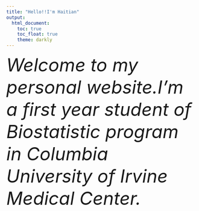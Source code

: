 ```yaml
---
title: "Hello!!I'm Haitian"
output: 
  html_document:
    toc: true
    toc_float: true
    theme: darkly
---
```


 <font size="8"><i> Welcome to my personal website.I'm a first year student of Biostatistic program in Columbia University of Irvine Medical Center. <i></font>